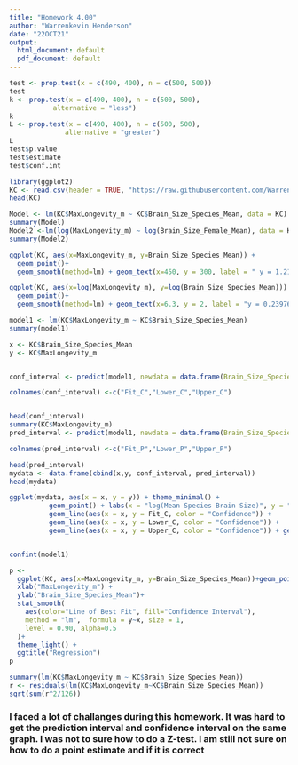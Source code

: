 ```yaml
---
title: "Homework 4.00"
author: "Warrenkevin Henderson"
date: "22OCT21"
output:
  html_document: default
  pdf_document: default
---
```


```r
test <- prop.test(x = c(490, 400), n = c(500, 500))
test
k <- prop.test(x = c(490, 400), n = c(500, 500),
           alternative = "less")
k
L <- prop.test(x = c(490, 400), n = c(500, 500),
              alternative = "greater")
L
test$p.value
test$estimate
test$conf.int
```
```r
library(ggplot2)
KC <- read.csv(header = TRUE, "https://raw.githubusercontent.com/Warrenkevin/fuzzyatelin.github.io/master/AN588_Fall21/KamilarAndCooperData.csv")
head(KC)
```
```r
Model <- lm(KC$MaxLongevity_m ~ KC$Brain_Size_Species_Mean, data = KC)
summary(Model)
Model2 <-lm(log(MaxLongevity_m) ~ log(Brain_Size_Female_Mean), data = KC)
summary(Model2)
```
```r
ggplot(KC, aes(x=MaxLongevity_m, y=Brain_Size_Species_Mean)) + 
  geom_point()+
  geom_smooth(method=lm) + geom_text(x=450, y = 300, label = " y = 1.2180x + 248.9523 ")
```
```r
ggplot(KC, aes(x=log(MaxLongevity_m), y=log(Brain_Size_Species_Mean))) + 
  geom_point()+
  geom_smooth(method=lm) + geom_text(x=6.3, y = 2, label = "y = 0.23976x + 4.86533")
```

```r
model1 <- lm(KC$MaxLongevity_m ~ KC$Brain_Size_Species_Mean)
summary(model1)

x <- KC$Brain_Size_Species_Mean
y <- KC$MaxLongevity_m


conf_interval <- predict(model1, newdata = data.frame(Brain_Size_Species_Mean = x),, interval = "confidence", level = 0.90)

colnames(conf_interval) <-c("Fit_C","Lower_C","Upper_C")


head(conf_interval)
summary(KC$MaxLongevity_m)
pred_interval <- predict(model1, newdata = data.frame(Brain_Size_Species_Mean = x),, interval = "prediction", level = 0.90)

colnames(pred_interval) <-c("Fit_P","Lower_P","Upper_P")

```
```r
head(pred_interval)
mydata <- data.frame(cbind(x,y, conf_interval, pred_interval))
head(mydata)

```
```r

ggplot(mydata, aes(x = x, y = y)) + theme_minimal() +
          geom_point() + labs(x = "log(Mean Species Brain Size)", y = "log(Max Longevity)", size = 14) +
          geom_line(aes(x = x, y = Fit_C, color = "Confidence")) +
          geom_line(aes(x = x, y = Lower_C, color = "Confidence")) +
          geom_line(aes(x = x, y = Upper_C, color = "Confidence")) + geom_smooth(method=lm) 

```

```r
```

```r
confint(model1)
```

```r
p <- 
  ggplot(KC, aes(x=MaxLongevity_m, y=Brain_Size_Species_Mean))+geom_point(size=2, alpha=0.5) +
  xlab("MaxLongevity_m") +
  ylab("Brain_Size_Species_Mean")+
  stat_smooth(
    aes(color="Line of Best Fit", fill="Confidence Interval"),
    method = "lm",  formula = y~x, size = 1,
    level = 0.90, alpha=0.5
  )+
  theme_light() +
  ggtitle("Regression") 
p
````
```r
summary(lm(KC$MaxLongevity_m ~ KC$Brain_Size_Species_Mean))
r <- residuals(lm(KC$MaxLongevity_m~KC$Brain_Size_Species_Mean))
sqrt(sum(r^2/126))

```
### I faced a lot of challanges during this homework. It was hard to get the prediction interval and confidence interval on the same graph. I was not to sure how to do a Z-test. I am still not sure on how to do a point estimate and if it is correct
